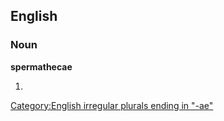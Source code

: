 ==English==

===Noun===
'''spermathecae'''

# {{plural of|[[spermatheca]]}}

[[Category:English irregular plurals ending in "-ae"]]